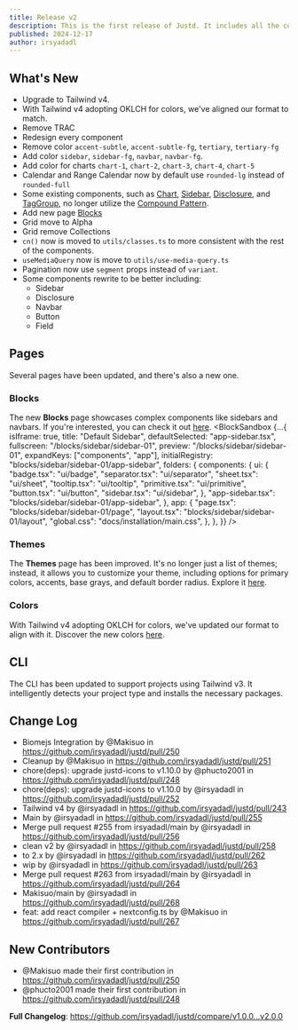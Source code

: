 ```yaml
---
title: Release v2
description: This is the first release of Justd. It includes all the components and utilities that you need to build your next project.
published: 2024-12-17
author: irsyadadl
---
```


## What's New
- Upgrade to Tailwind v4.
- With Tailwind v4 adopting OKLCH for colors, we've aligned our format to match.
- Remove TRAC
- Redesign every component
- Remove color `accent-subtle`, `accent-subtle-fg`, `tertiary`, `tertiary-fg`
- Add color `sidebar`, `sidebar-fg`, `navbar`, `navbar-fg`.
- Add color for charts `chart-1`, `chart-2`, `chart-3`, `chart-4`, `chart-5`
- Calendar and Range Calendar now by default use `rounded-lg` instead of `rounded-full`
- Some existing components, such as [Chart](/docs/components/charts/setup), [Sidebar](/docs/components/layouts/sidebar), [Disclosure](/docs/components/navigation/disclosure), and [TagGroup](/docs/components/collections/tag-group), no longer utilize the [Compound Pattern](https://www.patterns.dev/react/compound-pattern/).
- Add new page [Blocks](/blocks)
- Grid move to Alpha
- Grid remove Collections
- `cn()` now is moved to `utils/classes.ts` to more consistent with the rest of the components.
- `useMediaQuery` now is move to `utils/use-media-query.ts`
- Pagination now use `segment` props instead of `variant`.
- Some components rewrite to be better including:
  - Sidebar
  - Disclosure
  - Navbar
  - Button
  - Field



## Pages
Several pages have been updated, and there's also a new one.

### Blocks
The new **Blocks** page showcases complex components like sidebars and navbars. If you're interested, you can check it out [here](/blocks).
<BlockSandbox
    {...{
        isIframe: true,
        title: "Default Sidebar",
        defaultSelected: "app-sidebar.tsx",
        fullscreen: "/blocks/sidebar/sidebar-01",
        preview: "/blocks/sidebar/sidebar-01",
        expandKeys: ["components", "app"],
        initialRegistry: "blocks/sidebar/sidebar-01/app-sidebar",
        folders: {
            components: {
                ui: {
                    "badge.tsx": "ui/badge",
                    "separator.tsx": "ui/separator",
                    "sheet.tsx": "ui/sheet",
                    "tooltip.tsx": "ui/tooltip",
                    "primitive.tsx": "ui/primitive",
                    "button.tsx": "ui/button",
                    "sidebar.tsx": "ui/sidebar",
                },
            "app-sidebar.tsx": "blocks/sidebar/sidebar-01/app-sidebar",
        },
        app: {
            "page.tsx": "blocks/sidebar/sidebar-01/page",
            "layout.tsx": "blocks/sidebar/sidebar-01/layout",
            "global.css": "docs/installation/main.css",
        },
    },
    }}
/>

### Themes
The **Themes** page has been improved. It's no longer just a list of themes; instead, it allows you to customize your theme, including options for primary colors, accents, base grays, and default border radius. Explore it [here](/themes).
<GeneratedTheme className='max-h-96'/>

### Colors
With Tailwind v4 adopting OKLCH for colors, we've updated our format to align with it. Discover the new colors [here](/colors).

## CLI
The CLI has been updated to support projects using Tailwind v3. It intelligently detects your project type and installs the necessary packages.

## Change Log
* Biomejs Integration by @Makisuo in https://github.com/irsyadadl/justd/pull/250
* Cleanup by @Makisuo in https://github.com/irsyadadl/justd/pull/251
* chore(deps): upgrade justd-icons to v1.10.0 by @phucto2001 in https://github.com/irsyadadl/justd/pull/248
* chore(deps): upgrade justd-icons to v1.10.0 by @irsyadadl in https://github.com/irsyadadl/justd/pull/252
* Tailwind v4 by @irsyadadl in https://github.com/irsyadadl/justd/pull/243
* Main by @irsyadadl in https://github.com/irsyadadl/justd/pull/255
* Merge pull request #255 from irsyadadl/main by @irsyadadl in https://github.com/irsyadadl/justd/pull/256
* clean v2 by @irsyadadl in https://github.com/irsyadadl/justd/pull/258
* to 2.x by @irsyadadl in https://github.com/irsyadadl/justd/pull/262
* wip by @irsyadadl in https://github.com/irsyadadl/justd/pull/263
* Merge pull request #263 from irsyadadl/main by @irsyadadl in https://github.com/irsyadadl/justd/pull/264
* Makisuo/main by @irsyadadl in https://github.com/irsyadadl/justd/pull/268
* feat: add react compiler + nextconfig.ts by @Makisuo in https://github.com/irsyadadl/justd/pull/267

## New Contributors
* @Makisuo made their first contribution in https://github.com/irsyadadl/justd/pull/250
* @phucto2001 made their first contribution in https://github.com/irsyadadl/justd/pull/248

**Full Changelog**: https://github.com/irsyadadl/justd/compare/v1.0.0...v2.0.0
